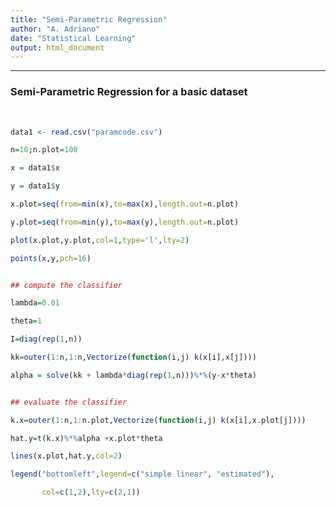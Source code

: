 ---
title: "Semi-Parametric Regression"
author: "A. Adriano"
date: "Statistical Learning"
output: html_document
---
<style type="text/css">

h1.title {
  font-size: 42px;
  color: DarkRed;
  text-align: center;
}
h4.author { //
    font-size: 25px;
  font-family: "Times New Roman", Times, serif;
  color: DarkRed;
  text-align: center;
}
h4.date { //
  font-size: 20px;
  font-family: "Times New Roman", Times, serif;
  color: DarkRed;
  text-align: center;
}
</style>
****
### Semi-Parametric Regression for a basic dataset
</br>
```{r}

data1 <- read.csv("paramcode.csv")

n=10;n.plot=100

x = data1$x

y = data1$y

x.plot=seq(from=min(x),to=max(x),length.out=n.plot)

y.plot=seq(from=min(y),to=max(y),length.out=n.plot)

plot(x.plot,y.plot,col=1,type='l',lty=2)

points(x,y,pch=16)


## compute the classifier 

lambda=0.01

theta=1

I=diag(rep(1,n))

kk=outer(1:n,1:n,Vectorize(function(i,j) k(x[i],x[j])))

alpha = solve(kk + lambda*diag(rep(1,n)))%*%(y-x*theta)


## evaluate the classifier 

k.x=outer(1:n,1:n.plot,Vectorize(function(i,j) k(x[i],x.plot[j])))

hat.y=t(k.x)%*%alpha +x.plot*theta

lines(x.plot,hat.y,col=2)

legend("bottomleft",legend=c("simple linear", "estimated"),

       col=c(1,2),lty=c(2,1))  
```
